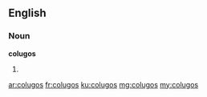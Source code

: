 ==English==

===Noun===
'''colugos'''

# {{plural of|colugo}}

[[ar:colugos]]
[[fr:colugos]]
[[ku:colugos]]
[[mg:colugos]]
[[my:colugos]]